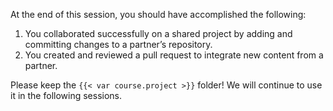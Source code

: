 At the end of this session, you should have accomplished the following:

1. You collaborated successfully on a shared project by adding and committing changes to a partner's repository.
1. You created and reviewed a pull request to integrate new content from a partner.

Please keep the `{{< var course.project >}}` folder!
We will continue to use it in the following sessions.
